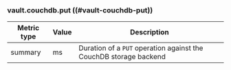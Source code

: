 ### vault.couchdb.put ((#vault-couchdb-put))

Metric type | Value | Description
----------- | ----- | -----------
summary     | ms    | Duration of a `PUT` operation against the CouchDB storage backend